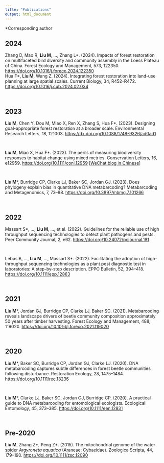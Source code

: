 ```yaml
---
title: "Publications"
output: html_document
---
```


\*Corresponding author

## 2024

Zhang D, Mao R, **Liu M**, ..., Zhang L\*. (2024). Impacts of forest restoration on multifaceted bird diversity and community assembly in the Loess Plateau of China. Forest Ecology and Management, 573, 122350. <https://doi.org/10.1016/j.foreco.2024.122350>
<span class="__dimensions_badge_embed__" data-doi="10.1016/j.foreco.2024.122350" data-legend="hover-right" data-style="large_rectangle"></span><script async="" src="https://badge.dimensions.ai/badge.js" charset="utf-8"></script>
<br>
Hua F\*, **Liu M**, Wang Z. (2024). Integrating forest restoration into
land-use planning at large spatial scales. Current Biology, 34,
R452--R472. <https://doi.org/10.1016/j.cub.2024.02.034><span class="__dimensions_badge_embed__" data-doi="10.1016/j.cub.2024.02.034" data-legend="hover-right" data-style="large_rectangle"></span><script async="" src="https://badge.dimensions.ai/badge.js" charset="utf-8"></script>
<br>

## 2023

**Liu M**, Chen Y, Dou M, Miao X, Ren X, Zhang S, Hua F\*. (2023).
Designing goal-appropriate forest restoration at a broader scale.
Environmental Research Letters, 18, 121003.
<https://dx.doi.org/10.1088/1748-9326/ad0ad1><span class="__dimensions_badge_embed__" data-doi="10.1088/1748-9326/ad0ad1" data-legend="hover-right" data-style="large_rectangle"></span><script async src="https://badge.dimensions.ai/badge.js" charset="utf-8"></script>
<br>

**Liu M**, Miao X, Hua F\*. (2023). The perils of measuring biodiversity
responses to habitat change using mixed metrics. Conservation Letters,
16, e12959. <https://doi.org/10.1111/conl.12959> [\[WeChat blog in
Chinese\]](https://mp.weixin.qq.com/s/1O-sOI0G4_oPSu8S4d6CiA)
<span class="__dimensions_badge_embed__" data-doi="10.1111/conl.12959" data-legend="hover-right" data-style="large_rectangle"></span><script async src="https://badge.dimensions.ai/badge.js" charset="utf-8"></script>
<br>

**Liu M**\*, Burridge CP, Clarke LJ, Baker SC, Jordan GJ. (2023). Does
phylogeny explain bias in quantitative DNA metabarcoding? Metabarcoding
and Metagenomics, 7, 73--88. <https://doi.org/10.3897/mbmg.7.101266>
<span class="__dimensions_badge_embed__" data-doi="10.3897/mbmg.7.101266" data-legend="hover-right" data-style="large_rectangle"></span><script async src="https://badge.dimensions.ai/badge.js" charset="utf-8"></script>
<br>

## 2022

Massart S\*, ..., **Liu M**, ..., et al. (2022).
Guidelines for the reliable use of high throughput sequencing
technologies to detect plant pathogens and pests. Peer Community
Journal, 2, e62. <https://doi.org/10.24072/pcjournal.181>
<span class="__dimensions_badge_embed__" data-doi="10.24072/pcjournal.181" data-legend="hover-right" data-style="large_rectangle"></span><script async src="https://badge.dimensions.ai/badge.js" charset="utf-8"></script>
<br>

Lebas B, ..., **Liu M**, ..., Massart S\*. (2022).
Facilitating the adoption of high-throughput sequencing technologies as
a plant pest diagnostic test in laboratories: A step-by-step
description. EPPO Bulletin, 52, 394--418.
<https://doi.org/10.1111/epp.12863><span class="__dimensions_badge_embed__" data-doi="10.1111/epp.12863" data-legend="hover-right" data-style="large_rectangle"></span><script async src="https://badge.dimensions.ai/badge.js" charset="utf-8"></script>
<br>

## 2021

**Liu M**\*, Jordan GJ, Burridge CP, Clarke LJ, Baker SC. (2021).
Metabarcoding reveals landscape drivers of beetle community composition
approximately 50 years after timber harvesting. Forest Ecology and
Management, 488, 119020. <https://doi.org/10.1016/j.foreco.2021.119020><span class="__dimensions_badge_embed__" data-doi="10.1016/j.foreco.2021.119020" data-legend="hover-right" data-style="large_rectangle"></span><script async src="https://badge.dimensions.ai/badge.js" charset="utf-8"></script>
<br>

## 2020

**Liu M**\*, Baker SC, Burridge CP, Jordan GJ, Clarke LJ. (2020). DNA
metabarcoding captures subtle differences in forest beetle communities
following disturbance. Restoration Ecology, 28, 1475--1484.
<https://doi.org/10.1111/rec.13236><span class="__dimensions_badge_embed__" data-doi="10.1111/rec.13236" data-legend="hover-right" data-style="large_rectangle"></span><script async src="https://badge.dimensions.ai/badge.js" charset="utf-8"></script>
<br>

**Liu M**\*, Clarke LJ, Baker SC, Jordan GJ, Burridge CP. (2020). A
practical guide to DNA metabarcoding for entomological ecologists.
Ecological Entomology, 45, 373--385. <https://doi.org/10.1111/een.12831><span class="__dimensions_badge_embed__" data-doi="10.1111/een.12831" data-legend="hover-right" data-style="large_rectangle"></span><script async src="https://badge.dimensions.ai/badge.js" charset="utf-8"></script>
<br>

## Pre-2020

**Liu M**, Zhang Z\*, Peng Z\*. (2015). The mitochondrial genome of the
water spider *Argyroneta aquatica* (Araneae: Cybaeidae). Zoologica
Scripta, 44, 179--190. <https://doi.org/10.1111/zsc.12090><span class="__dimensions_badge_embed__" data-doi="10.1111/zsc.12090" data-legend="hover-right" data-style="large_rectangle"></span><script async src="https://badge.dimensions.ai/badge.js" charset="utf-8"></script>